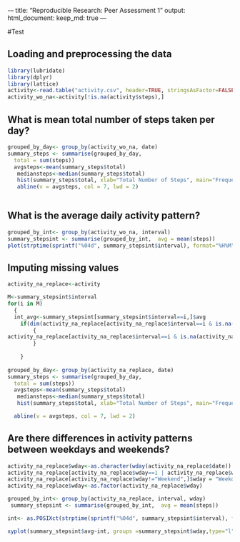 \---
title: "Reproducible Research: Peer Assessment 1"
output: 
  html_document:
    keep_md: true
---


#Test

## Loading and preprocessing the data

```r
library(lubridate)
library(dplyr)
library(lattice)
activity<-read.table("activity.csv", header=TRUE, stringsAsFactor=FALSE, sep=",")
activity_wo_na<-activity[!is.na(activity$steps),]

```







## What is mean total number of steps taken per day?
```r
grouped_by_day<- group_by(activity_wo_na, date)
summary_steps <- summarise(grouped_by_day,
  total = sum(steps))
  avgsteps<-mean(summary_steps$total)
   mediansteps<-median(summary_steps$total)
   hist(summary_steps$total, xlab="Total Number of Steps", main="Frequency of Total Number of Steps per Day", col=1, breaks=12)
   abline(v = avgsteps, col = 7, lwd = 2)
  
```

## What is the average daily activity pattern?
```r
grouped_by_int<- group_by(activity_wo_na, interval)
summary_stepsint <- summarise(grouped_by_int,  avg = mean(steps))
plot(strptime(sprintf("%04d", summary_stepsint$interval), format="%H%M"), summary_stepsint$avg, type="l", xlab="Time of Day")
```


## Imputing missing values
```r
activity_na_replace<-activity

M<-summary_stepsint$interval
for(i in M) 
  {
  int_avg<-summary_stepsint[summary_stepsint$interval==i,]$avg
	if(dim(activity_na_replace[activity_na_replace$interval==i & is.na(activity_na_replace$steps),])[1]>0)
		{
activity_na_replace[activity_na_replace$interval==i & is.na(activity_na_replace$steps),]$steps = int_avg
		}
			 			 
	}
	
grouped_by_day<- group_by(activity_na_replace, date)
summary_steps <- summarise(grouped_by_day,
  total = sum(steps))
  avgsteps<-mean(summary_steps$total)
   mediansteps<-median(summary_steps$total)
   hist(summary_steps$total, xlab="Total Number of Steps", main="Frequency of Total Number of Steps per Day", col=1, breaks=12)

  abline(v = avgsteps, col = 7, lwd = 2)

```


## Are there differences in activity patterns between weekdays and weekends?
```r

activity_na_replace$wday<-as.character(wday(activity_na_replace$date))
activity_na_replace[activity_na_replace$wday==1 | activity_na_replace$wday==6,]$wday = "Weekend"
activity_na_replace[activity_na_replace$wday!="Weekend",]$wday = "Weekday"
activity_na_replace$wday<-as.factor(activity_na_replace$wday)

grouped_by_int<- group_by(activity_na_replace, interval, wday)
 summary_stepsint <- summarise(grouped_by_int,  avg = mean(steps))

int<- as.POSIXct(strptime(sprintf("%04d", summary_stepsint$interval), format="%H%M"))

xyplot(summary_stepsint$avg~int, groups =summary_stepsint$wday,type="l", auto.key=TRUE, scales=list(x=list(at=NULL)), xlab="Time (Between 00:00 and 23:55)")
```


